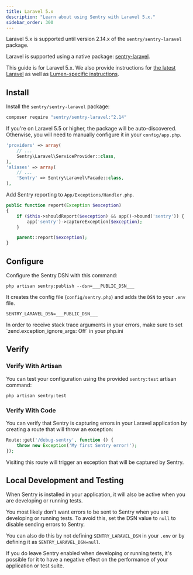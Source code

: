 ```yaml
---
title: Laravel 5.x
description: "Learn about using Sentry with Laravel 5.x."
sidebar_order: 300
---
```


<Alert>

Laravel 5.x is supported until version 2.14.x of the `sentry/sentry-laravel` package.

</Alert>

Laravel is supported using a native package: [sentry-laravel](https://github.com/getsentry/sentry-laravel).

This guide is for Laravel 5.x. We also provide instructions for [the latest Laravel](/platforms/php/guides/laravel/) as well as [Lumen-specific instructions](/platforms/php/guides/laravel/other-versions/lumen/).

## Install

Install the `sentry/sentry-laravel` package:

```bash
composer require "sentry/sentry-laravel:^2.14"
```

If you're on Laravel 5.5 or higher, the package will be auto-discovered. Otherwise, you will need to manually configure it in your `config/app.php`.

```php {filename:config/app.php}
'providers' => array(
    // ...
    Sentry\Laravel\ServiceProvider::class,
),
'aliases' => array(
    // ...
    'Sentry' => Sentry\Laravel\Facade::class,
),
```

Add Sentry reporting to `App/Exceptions/Handler.php`.

```php {filename:App/Exceptions/Handler.php}
public function report(Exception $exception)
{
    if ($this->shouldReport($exception) && app()->bound('sentry')) {
        app('sentry')->captureException($exception);
    }

    parent::report($exception);
}
```

## Configure

Configure the Sentry DSN with this command:


```shell
php artisan sentry:publish --dsn=___PUBLIC_DSN___
```

It creates the config file (`config/sentry.php`) and adds the `DSN` to your `.env` file.


```shell {filename:.env}
SENTRY_LARAVEL_DSN=___PUBLIC_DSN___
```

<Alert level="warning">
  In order to receive stack trace arguments in your errors, make sure to set `zend.exception_ignore_args: Off` in your php.ini
</Alert>

## Verify

### Verify With Artisan

You can test your configuration using the provided `sentry:test` artisan command:

```shell
php artisan sentry:test
```

### Verify With Code

You can verify that Sentry is capturing errors in your Laravel application by creating a route that will throw an exception:

```php {filename:routes/web.php}
Route::get('/debug-sentry', function () {
    throw new Exception('My first Sentry error!');
});
```

Visiting this route will trigger an exception that will be captured by Sentry.

## Local Development and Testing

When Sentry is installed in your application, it will also be active when you are developing or running tests.

You most likely don't want errors to be sent to Sentry when you are developing or running tests. To avoid this, set the DSN value to `null` to disable sending errors to Sentry.

You can also do this by not defining `SENTRY_LARAVEL_DSN` in your `.env` or by defining it as `SENTRY_LARAVEL_DSN=null`.

If you do leave Sentry enabled when developing or running tests, it's possible for it to have a negative effect on the performance of your application or test suite.
